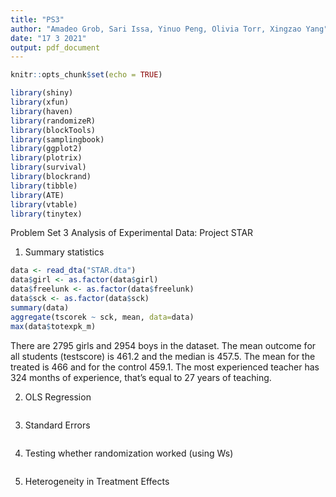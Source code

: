 ---
title: "PS3"
author: "Amadeo Grob, Sari Issa, Yinuo Peng, Olivia Torr, Xingzao Yang"
date: "17 3 2021"
output: pdf_document
---

```{r setup, include=FALSE}
knitr::opts_chunk$set(echo = TRUE)

library(shiny)
library(xfun)
library(haven)
library(randomizeR)
library(blockTools)
library(samplingbook)
library(ggplot2)
library(plotrix)
library(survival)
library(blockrand)
library(tibble)
library(ATE)
library(vtable)
library(tinytex)
```

Problem Set 3 Analysis of Experimental Data: Project STAR

1) Summary statistics
```{r}
data <- read_dta("STAR.dta")
data$girl <- as.factor(data$girl)
data$freelunk <- as.factor(data$freelunk)
data$sck <- as.factor(data$sck)
summary(data)
aggregate(tscorek ~ sck, mean, data=data)
max(data$totexpk_m)
```
There are 2795 girls and 2954 boys in the dataset.
The mean outcome for all students (testscore) is 461.2 and the median is 457.5.
The mean for the treated is 466 and for the control 459.1.
The most experienced teacher has 324 months of experience, that's equal to 27 years of teaching.


2) OLS Regression
```{r}

```

3) Standard Errors
```{r}

```

4) Testing whether randomization worked (using Ws)
```{r}

```

5) Heterogeneity in Treatment Effects
```{r}

```
